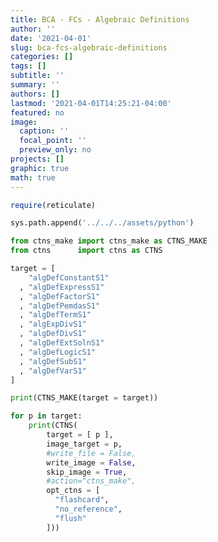 ```yaml
---
title: BCA - FCs - Algebraic Definitions
author: ''
date: '2021-04-01'
slug: bca-fcs-algebraic-definitions
categories: []
tags: []
subtitle: ''
summary: ''
authors: []
lastmod: '2021-04-01T14:25:21-04:00'
featured: no
image:
  caption: ''
  focal_point: ''
  preview_only: no
projects: []
graphic: true
math: true
---
```

```r
require(reticulate)
```

```python
sys.path.append('../../../assets/python')

from ctns_make import ctns_make as CTNS_MAKE
from ctns      import ctns as CTNS
```

```python
target = [
    "algDefConstantS1"
  , "algDefExpressS1"
  , "algDefFactorS1"
  , "algDefPemdasS1"
  , "algDefTermS1"
  , "algExpDivS1"
  , "algDefDivS1"
  , "algDefExtSolnS1"
  , "algDefLogicS1"
  , "algDefSubS1"
  , "algDefVarS1"
]

print(CTNS_MAKE(target = target))
```

```python

for p in target:
    print(CTNS(
        target = [ p ], 
        image_target = p,
        #write_file = False,
        write_image = False,
        skip_image = True,
        #action="ctns_make",
        opt_ctns = [
          "flashcard",
          "no_reference",
          "flush"
        ]))
```
